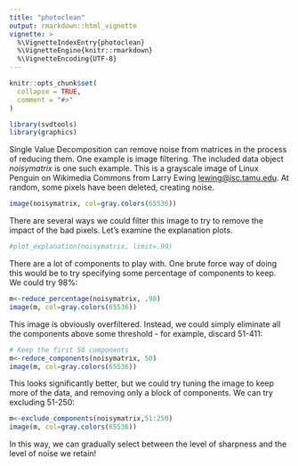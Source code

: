 ```yaml
---
title: "photoclean"
output: rmarkdown::html_vignette
vignette: >
  %\VignetteIndexEntry{photoclean}
  %\VignetteEngine{knitr::rmarkdown}
  %\VignetteEncoding{UTF-8}
---
```


```r
knitr::opts_chunk$set(
  collapse = TRUE,
  comment = "#>"
)
```

```r
library(svdtools)
library(graphics)
```

Single Value Decomposition can remove noise from matrices in the process of reducing them. One example is image filtering. The included data object _noisymatrix_ is one such example. This is a grayscale image of Linux Penguin on Wikimedia Commons from Larry Ewing <lewing@isc.tamu.edu>. At random, some pixels have been deleted, creating noise.
```r
image(noisymatrix, col=gray.colors(65536))
```

There are several ways we could filter this image to try to remove the impact of the bad pixels. Let's examine the explanation plots.

```r
#plot_explanation(noisymatrix, limit=.99)
```

There are a lot of components to play with. One brute force way of doing this would be to try specifying some percentage of components to keep. We could try 98%:
```r
m<-reduce_percentage(noisymatrix, .98)
image(m, col=gray.colors(65536))
```
This image is obviously overfiltered. Instead, we could simply eliminate all the components above some threshold - for example, discard 51-411:
```r
# Keep the first 50 components
m<-reduce_components(noisymatrix, 50)
image(m, col=gray.colors(65536))
```

This looks significantly better, but we could try tuning the image to keep more of the data, and removing only a block of components. We can try excluding 51-250:
```r
m<-exclude_components(noisymatrix,51:250)
image(m, col=gray.colors(65536))

```

In this way, we can gradually select between the level of sharpness and the level of noise we retain!
